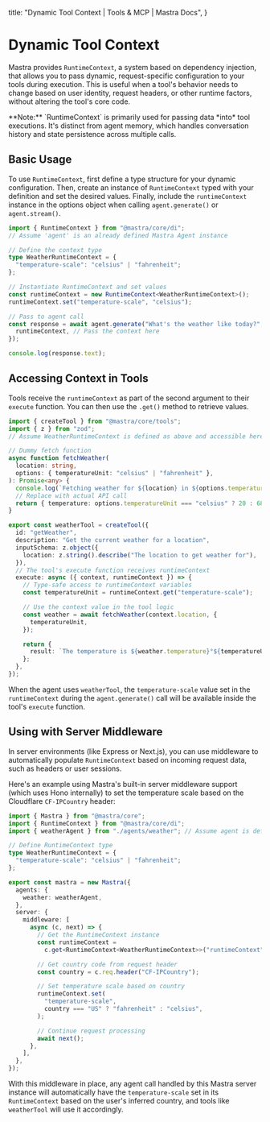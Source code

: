   title: "Dynamic Tool Context | Tools & MCP | Mastra Docs",
}


# Dynamic Tool Context

Mastra provides `RuntimeContext`, a system based on dependency injection, that allows you to pass dynamic, request-specific configuration to your tools during execution. This is useful when a tool's behavior needs to change based on user identity, request headers, or other runtime factors, without altering the tool's core code.

<Callout>
  **Note:** `RuntimeContext` is primarily used for passing data *into* tool
  executions. It's distinct from agent memory, which handles conversation
  history and state persistence across multiple calls.
</Callout>

## Basic Usage

To use `RuntimeContext`, first define a type structure for your dynamic configuration. Then, create an instance of `RuntimeContext` typed with your definition and set the desired values. Finally, include the `runtimeContext` instance in the options object when calling `agent.generate()` or `agent.stream()`.

```typescript
import { RuntimeContext } from "@mastra/core/di";
// Assume 'agent' is an already defined Mastra Agent instance

// Define the context type
type WeatherRuntimeContext = {
  "temperature-scale": "celsius" | "fahrenheit";
};

// Instantiate RuntimeContext and set values
const runtimeContext = new RuntimeContext<WeatherRuntimeContext>();
runtimeContext.set("temperature-scale", "celsius");

// Pass to agent call
const response = await agent.generate("What's the weather like today?", {
  runtimeContext, // Pass the context here
});

console.log(response.text);
```

## Accessing Context in Tools

Tools receive the `runtimeContext` as part of the second argument to their `execute` function. You can then use the `.get()` method to retrieve values.

```typescript filename="src/mastra/tools/weather-tool.ts"
import { createTool } from "@mastra/core/tools";
import { z } from "zod";
// Assume WeatherRuntimeContext is defined as above and accessible here

// Dummy fetch function
async function fetchWeather(
  location: string,
  options: { temperatureUnit: "celsius" | "fahrenheit" },
): Promise<any> {
  console.log(`Fetching weather for ${location} in ${options.temperatureUnit}`);
  // Replace with actual API call
  return { temperature: options.temperatureUnit === "celsius" ? 20 : 68 };
}

export const weatherTool = createTool({
  id: "getWeather",
  description: "Get the current weather for a location",
  inputSchema: z.object({
    location: z.string().describe("The location to get weather for"),
  }),
  // The tool's execute function receives runtimeContext
  execute: async ({ context, runtimeContext }) => {
    // Type-safe access to runtimeContext variables
    const temperatureUnit = runtimeContext.get("temperature-scale");

    // Use the context value in the tool logic
    const weather = await fetchWeather(context.location, {
      temperatureUnit,
    });

    return {
      result: `The temperature is ${weather.temperature}°${temperatureUnit === "celsius" ? "C" : "F"}`,
    };
  },
});
```

When the agent uses `weatherTool`, the `temperature-scale` value set in the `runtimeContext` during the `agent.generate()` call will be available inside the tool's `execute` function.

## Using with Server Middleware

In server environments (like Express or Next.js), you can use middleware to automatically populate `RuntimeContext` based on incoming request data, such as headers or user sessions.

Here's an example using Mastra's built-in server middleware support (which uses Hono internally) to set the temperature scale based on the Cloudflare `CF-IPCountry` header:

```typescript filename="src/mastra/index.ts"
import { Mastra } from "@mastra/core";
import { RuntimeContext } from "@mastra/core/di";
import { weatherAgent } from "./agents/weather"; // Assume agent is defined elsewhere

// Define RuntimeContext type
type WeatherRuntimeContext = {
  "temperature-scale": "celsius" | "fahrenheit";
};

export const mastra = new Mastra({
  agents: {
    weather: weatherAgent,
  },
  server: {
    middleware: [
      async (c, next) => {
        // Get the RuntimeContext instance
        const runtimeContext =
          c.get<RuntimeContext<WeatherRuntimeContext>>("runtimeContext");

        // Get country code from request header
        const country = c.req.header("CF-IPCountry");

        // Set temperature scale based on country
        runtimeContext.set(
          "temperature-scale",
          country === "US" ? "fahrenheit" : "celsius",
        );

        // Continue request processing
        await next();
      },
    ],
  },
});
```

With this middleware in place, any agent call handled by this Mastra server instance will automatically have the `temperature-scale` set in its `RuntimeContext` based on the user's inferred country, and tools like `weatherTool` will use it accordingly.